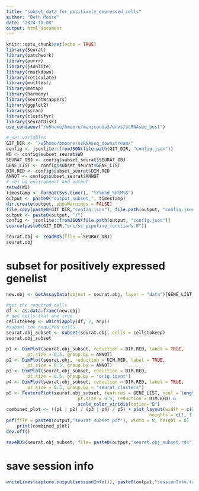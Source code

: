 ```yaml
---
title: "subset_data_for_positively_expressed_cells"
author: "Beth Moore"
date: "2024-10-08"
output: html_document
---
```


```r
knitr::opts_chunk$set(echo = TRUE)
library(Seurat)
library(patchwork)
library(purrr)
library(jsonlite)
library(rmarkdown)
library(reticulate)
library(multtest)
library(metap)
library(harmony)
library(SeuratWrappers)
library(ggplot2)
library(scran)
library(clustifyr)
library(SeuratDisk)
use_condaenv("/w5home/bmoore/miniconda3/envs/scRNAseq_best")

# set variables
GIT_DIR <- "/w5home/bmoore/scRNAseq_downstream/"
config <- jsonlite::fromJSON(file.path(GIT_DIR, "config.json"))
WD <- config$subset_seurat$WD
SEURAT_OBJ <- config$subset_seurat$SEURAT_OBJ
GENE_LIST <- config$subset_seurat$GENE_LIST
DIM.RED <- config$subset_seurat$DIM.RED
ANNOT <- config$subset_seurat$ANNOT
# set up environment and output
setwd(WD)
timestamp <- format(Sys.time(), "%Y%m%d_%H%M%S")
output <- paste0("output_subset_", timestamp)
dir.create(output, showWarnings = FALSE)
file.copy(paste0(GIT_DIR,"config.json"), file.path(output, "config.json"))
output <- paste0(output, "/")
config <- jsonlite::fromJSON(file.path(output, "config.json"))
source(paste0(GIT_DIR,"src/sc_pipeline_functions.R"))
```
```r
seurat.obj <- readRDS(file = SEURAT_OBJ)
seurat.obj
```
# subset for positively expressed genelist
```r
new.obj <- GetAssayData(object = seurat.obj, layer = "data")[GENE_LIST,]>0
```
```r
#get the required cells
df <- as.data.frame(new.obj)
# get cells that are true
cellstokeep <- which(apply(df, 2, any))
#subset the required cells
seurat.obj_subset <- subset(seurat.obj, cells = cellstokeep)
seurat.obj_subset
```
```r
p1 <- DimPlot(seurat.obj_subset, reduction = DIM.RED, label = TRUE, 
        pt.size = 0.5, group.by = ANNOT)
p2 <- DimPlot(seurat.obj, reduction = DIM.RED, label = TRUE, 
        pt.size = 0.5, group.by = ANNOT)
p3 <- DimPlot(seurat.obj_subset, reduction = DIM.RED, 
        pt.size = 0.5, group.by = "orig.ident")
p4 <- DimPlot(seurat.obj_subset, reduction = DIM.RED, label = TRUE, 
        pt.size = 0.5, group.by = "seurat_clusters")
p5 <- FeaturePlot(seurat.obj_subset, features = GENE_LIST, ncol = length(GENE_LIST),
                           pt.size = 0.5, reduction = DIM.RED) &
                           scale_color_viridis(option="B")
combined_plot <- ((p1 | p2) / (p3 | p4) / p5) + plot_layout(width = c(2, 2, 2),
                                                      heights = c(1, 1, 1))
pdf(file = paste0(output,"seurat_subset.pdf"), width = 8, height = 8)
    print(combined_plot)
dev.off()
```
```r
saveRDS(seurat.obj_subset, file= paste0(output,"seurat.obj_subset.rds"))
```
# save session info
```r
writeLines(capture.output(sessionInfo()), paste0(output,"sessionInfo.txt"))
```